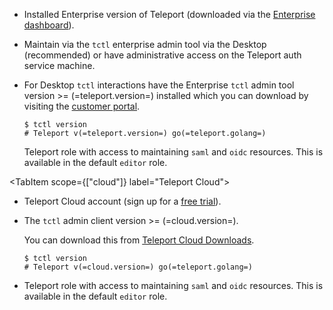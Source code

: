 <Tabs>
<TabItem
  scope={["enterprise"]} label="Self-Hosted">

- Installed Enterprise version of Teleport (downloaded via the [Enterprise dashboard](https://dashboard.gravitational.com/web/login)).

- Maintain via the `tctl` enterprise admin tool via the Desktop (recommended) or have administrative access on the Teleport auth service machine.

- For Desktop `tctl` interactions have the Enterprise `tctl` admin tool version >= (=teleport.version=) installed which you can download by visiting the
  [customer portal](https://dashboard.gravitational.com/web/login).
  ```code
  $ tctl version
  # Teleport v(=teleport.version=) go(=teleport.golang=)
  ```
  Teleport role with access to maintaining `saml` and `oidc` resources.  This is available in the default `editor` role.

</TabItem>

<TabItem scope={["cloud"]}
  label="Teleport Cloud">
- Teleport Cloud account (sign up for a [free trial](https://goteleport.com/signup)).

- The `tctl` admin client version >= (=cloud.version=).

  You can download this from [Teleport Cloud Downloads](/docs/cloud/downloads).

  ```code
  $ tctl version
  # Teleport v(=cloud.version=) go(=teleport.golang=)
  ```
- Teleport role with access to maintaining `saml` and `oidc` resources.  This is available in the default `editor` role.

</TabItem>
</Tabs>
